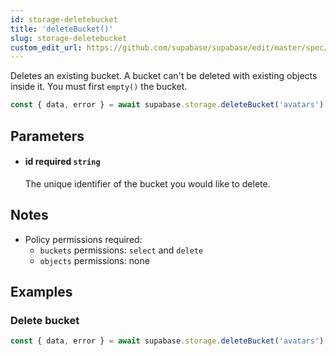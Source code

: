 ```yaml
---
id: storage-deletebucket
title: 'deleteBucket()'
slug: storage-deletebucket
custom_edit_url: https://github.com/supabase/supabase/edit/master/spec/supabase_js_v1_legacy.yml
---
```



Deletes an existing bucket. A bucket can't be deleted with existing objects inside it.
You must first `empty()` the bucket.

```js
const { data, error } = await supabase.storage.deleteBucket('avatars')
```

## Parameters

<ul className="method-list-group">
  
<li className="method-list-item">
  <h4 className="method-list-item-label">
    <span className="method-list-item-label-name">
      id
    </span>
    <span className="method-list-item-label-badge required">
      required
    </span>
    <span className="method-list-item-validation">
      <code>string</code>
    </span>
  </h4>
  <div class="method-list-item-description">

The unique identifier of the bucket you would like to delete.

  </div>
  
</li>

</ul>

## Notes

- Policy permissions required:
  - `buckets` permissions: `select` and `delete`
  - `objects` permissions: none

## Examples

### Delete bucket

```js
const { data, error } = await supabase.storage.deleteBucket('avatars')
```
